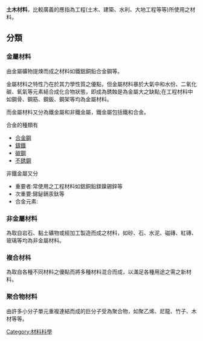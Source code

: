 {{Multiple issues|
{{Original research|time=2020-12-23T02:29:22+00:00}}
{{Unreferenced|time=2020-12-23T02:29:22+00:00}}
}}
'''土木材料'''，比較廣義的應指為工程(土木、建築、水利、大地工程等等)所使用之材料。

==分類==   
    
===金屬材料===
由金屬礦物提煉而成之材料如鐵鋁銅鉛合金鋼等。   
    
金屬材料之特性乃在於其力學性質之優點，但金屬材料暴於大氣中和水份、二氧化碳、氧氣等元素結合成化合物狀態，即成為銹蝕是為金屬大之缺點;在工程材料中如鋼骨、鋼筋、鋼鈑、鋼架等均為金屬材料。   
    
而金屬材料又分為鐵金屬和非鐵金屬，鐵金屬包括鐵和合金。   
    
合金的種類有   
*[[合金鋼|合金鋼]]   
*[[鑄鐵|鑄鐵]]   
*[[碳鋼|碳鋼]]      
*[[不銹鋼|不銹鋼]]   

非鐵金屬又分   
*重要者:常使用之工程材料如鋁銅鉛鎂鎳錫鋅等   
*次重要:銻鉍鎘汞鈦等      
*合金元素:

===非金屬材料===
為取自岩石、黏土礦物或經加工製造而成之材料，如砂、石、水泥、磁磚、紅磚、玻璃等均為非金屬材料。

===複合材枓===
為取自各種不同材料之優點而將多種材料混合而成，以滿足各種用途之需之新材料。   
    
===聚合物材料===
由許多小分子單元重複連結而成的巨分子受為聚合物，如聚乙烯、尼龍、竹子、木材等等。
[[Category:材料科學|Category:材料科學]]